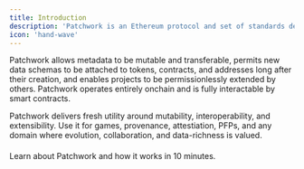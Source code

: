 ```yaml
---
title: Introduction
description: 'Patchwork is an Ethereum protocol and set of standards designed to supercharge onchain entities new & old with fully onchain data.'
icon: 'hand-wave'
---
```


Patchwork allows metadata to be mutable and transferable, permits new data schemas to be attached to tokens, contracts, and addresses long after their creation, and enables projects to be permissionlessly extended by others. Patchwork operates entirely onchain and is fully interactable by smart contracts.

Patchwork delivers fresh utility around mutability, interoperability, and extensibility. Use it for games, provenance, attestiation, PFPs, and any domain where evolution, collaboration, and data-richness is valued.

####

<Card title="Get aquainted with Patchwork →" icon="graduation-cap" href="/protocol/getting-started/101">
  Learn about Patchwork and how it works in 10 minutes.
</Card>
